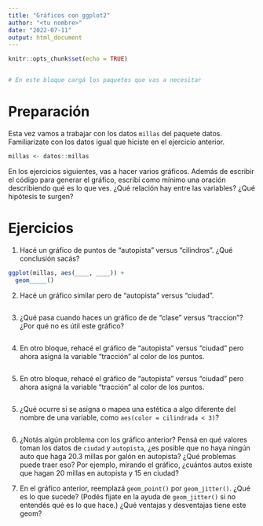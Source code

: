 ---
title: "Gráficos con ggplot2"
author: "<tu nombre>"
date: "2022-07-11"
output: html_document
---


```{r setup, include=FALSE}
knitr::opts_chunk$set(echo = TRUE)


# En este bloque cargá los paquetes que vas a necesitar

```

# Preparación

Esta vez vamos a trabajar con los datos `millas` del paquete datos. 
Familiarizate con los datos igual que hiciste en el ejercicio anterior. 

```{r}
millas <- datos::millas
```


En los ejercicios siguientes, vas a hacer varios gráficos. 
Además de escribir el código para generar el gráfico, escribí como mínimo una oración describiendo qué es lo que ves. 
¿Qué relación hay entre las variables? 
¿Qué hipótesis te surgen? 

# Ejercicios

1. Hacé un gráfico de puntos de "autopista" versus "cilindros".
¿Qué conclusión sacás?

```{r}
ggplot(millas, aes(____, ____)) +
  geom_____()
```


2. Hacé un gráfico similar pero de "autopista" versus "ciudad". 


```{r}

```


3. ¿Qué pasa cuando haces un gráfico de  de "clase" versus "traccion"? ¿Por qué no es útil este gráfico?

```{r}

```


4. En otro bloque, rehacé el gráfico de "autopista" versus "ciudad" pero ahora asigná la variable "tracción" al color de los puntos. 

```{r}

```


5. En otro bloque, rehacé el gráfico de "autopista" versus "ciudad" pero ahora asigná la variable "tracción" al color de los puntos. 

```{r}

```


5. ¿Qué ocurre si se asigna o mapea una estética a algo diferente del nombre de una variable, como `aes(color = cilindrada < 3)`?

```{r}

```



6. ¿Notás algún problema con los gráfico anterior? Pensá en qué valores toman los datos de `ciudad` y `autopista`, ¿es posible que no haya ningún auto que haga 20.3 millas por galón en autopista? ¿Qué problemas puede traer eso? Por ejemplo, mirando el gráfico, ¿cuántos autos existe que hagan 20 millas en autopista y 15 en ciudad? 


7. En el gráfico anterior, reemplazá `geom_point()` por `geom_jitter()`. ¿Qué es lo que sucede? (Podés fijate en la ayuda de `geom_jitter()` si no entendés qué es lo que hace.) 
¿Qué ventajas y desventajas tiene este geom?

```{r}

```

